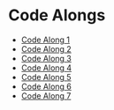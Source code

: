 # Code Alongs

- [Code Along 1](https://kevinghunt.github.io/ComputationCamp/codealongs/CodeAlong1.jl)
- [Code Along 2](https://kevinghunt.github.io/ComputationCamp/codealongs/CodeAlong2.jl)
- [Code Along 3](https://kevinghunt.github.io/ComputationCamp/codealongs/CodeAlong3.jl)
- [Code Along 4](https://kevinghunt.github.io/ComputationCamp/codealongs/CodeAlong4.jl)
- [Code Along 5](https://kevinghunt.github.io/ComputationCamp/codealongs/CodeAlong5.jl)
- [Code Along 6](https://kevinghunt.github.io/ComputationCamp/codealongs/CodeAlong6.jl)
- [Code Along 7](https://kevinghunt.github.io/ComputationCamp/codealongs/CodeAlong7.jl)